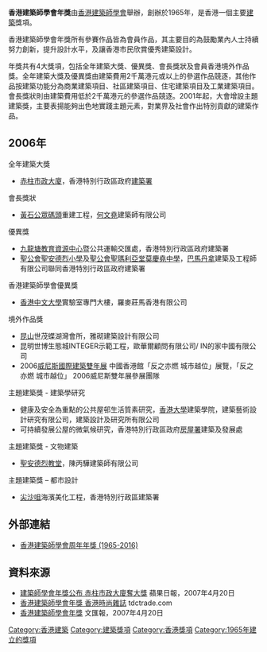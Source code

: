{{update|time=2018-05-21}}

'''香港建築師學會年獎'''由[[香港建築師學會|香港建築師學會]]舉辦，創辦於1965年，是香港一個主要[[建築|建築]]獎項。

香港建築師學會年獎所有參賽作品皆為會員作品，其主要目的為鼓勵業內人士持續努力創新，提升設計水平，及讓香港市民欣賞優秀建築設計。

年獎共有4大獎項，包括全年建築大獎、優異獎、會長獎狀及會員香港境外作品獎。全年建築大獎及優異獎由建築費用2千萬港元或以上的參選作品競逐，其他作品按建築功能分為商業建築項目、社區建築項目、住宅建築項目及工業建築項目。會長獎狀則由建築費用低於2千萬港元的參選作品競逐。2001年起，大會增設主題建築獎，主要表揚能夠出色地實踐主題元素，對業界及社會作出特別貢獻的建築作品。

==2006年==
; 全年建築大獎
*[[赤柱市政大廈|赤柱市政大廈]]，香港特別行政區政府[[建築署|建築署]]

; 會長獎狀
*[[黃石公眾碼頭|黃石公眾碼頭]]重建工程，[[何文堯|何文堯]]建築師有限公司

; 優異獎
*[[九龍塘教育資源中心|九龍塘教育資源中心]]暨公共運輸交匯處，香港特別行政區政府建築署
*[[聖公會聖安德烈小學|聖公會聖安德烈小學]]及[[聖公會聖瑪利亞堂莫慶堯中學|聖公會聖瑪利亞堂莫慶堯中學]]，[[巴馬丹拿|巴馬丹拿]]建築及工程師有限公司聯同香港特別行政區政府建築署

; 香港建築師學會優異獎
*[[香港中文大學|香港中文大學]]實驗室專門大樓，羅麥莊馬香港有限公司

; 境外作品獎
*[[昆山市|昆山]]世茂蝶湖灣會所，雅砌建築設計有限公司
*昆明世博生態城INTEGER示範工程，歐華爾顧問有限公司/ IN的家中國有限公司
*2006[[威尼斯國際建築雙年展|威尼斯國際建築雙年展]] 中國香港館「反之亦燃 城市越位」展覽，「反之亦燃 城市越位」 2006威尼斯雙年展參展團隊

; 主題建築獎 - 建築學研究
*健康及安全為重點的公共屋邨生活質素研究，[[香港大學|香港大學]]建築學院，建築藝術設計研究有限公司，建築設計及研究所有限公司
*可持續發展公屋的微氣候研究，香港特別行政區政府[[房屋署|房屋署]]建築及發展處

; 主題建築獎 - 文物建築
*[[聖安德烈教堂|聖安德烈教堂]]，陳丙驊建築師有限公司

; 主題建築獎 – 都市設計
*[[尖沙咀|尖沙咀]]海濱美化工程，香港特別行政區建築署

==外部連結==
*[https://web.archive.org/web/20180427184507/http://218.188.25.84/annual_awards_new.php 香港建築師學會周年年獎 (1965-2016)]

==資料來源==
*[https://web.archive.org/web/20070522173103/http://www1.appledaily.atnext.com/template/apple/art_main.cfm?iss_id=20070420&sec_id=4104&subsec_id=11867&art_id=7020848 建築師學會年獎公布 赤柱市政大廈奪大獎] 蘋果日報，2007年4月20日
*[http://www.tdctrade.com/shkmag/old/04vol2/chi/fashionstylehk15.htm 香港建築師學會年獎 香港時尚雜誌] tdctrade.com
*[http://paper.wenweipo.com/2007/04/20/zt0704200053.htm 香港建築師學會年獎] 文匯報，2007年4月20日

[[Category:香港建築|Category:香港建築]]
[[Category:建築獎項|Category:建築獎項]]
[[Category:香港獎項|Category:香港獎項]]
[[Category:1965年建立的獎項|Category:1965年建立的獎項]]